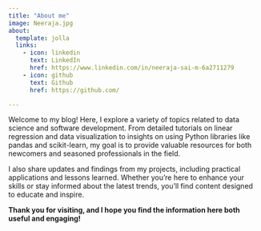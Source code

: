 ```yaml
---
title: "About me"
image: Neeraja.jpg
about:
  template: jolla
  links:
    - icon: linkedin
      text: LinkedIn
      href: https://www.linkedin.com/in/neeraja-sai-m-6a2711279
    - icon: github
      text: Github
      href: https://github.com/

---
```


Welcome to my blog! Here, I explore a variety of topics related to data science and software development. From detailed tutorials on linear regression and data visualization to insights on using Python libraries like pandas and scikit-learn, my goal is to provide valuable resources for both newcomers and seasoned professionals in the field.

I also share updates and findings from my projects, including practical applications and lessons learned. Whether you’re here to enhance your skills or stay informed about the latest trends, you’ll find content designed to educate and inspire.

**Thank you for visiting, and I hope you find the information here both useful and engaging!**